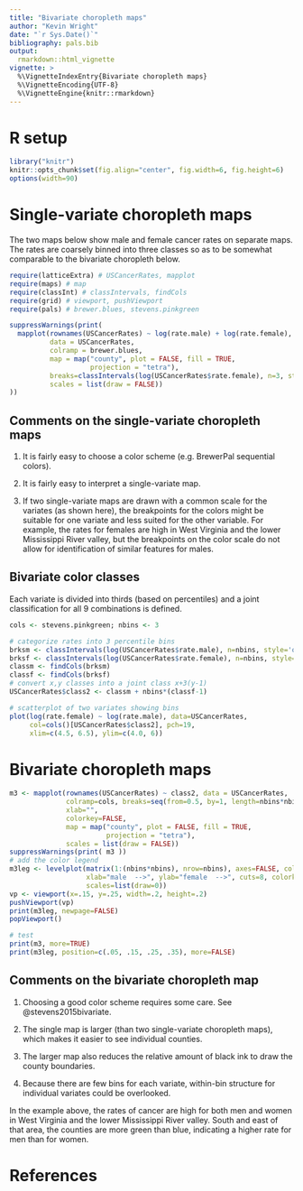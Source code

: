 ---
title: "Bivariate choropleth maps"
author: "Kevin Wright"
date: "`r Sys.Date()`"
bibliography: pals.bib
output:
  rmarkdown::html_vignette
vignette: >
  %\VignetteIndexEntry{Bivariate choropleth maps}
  %\VignetteEncoding{UTF-8}
  %\VignetteEngine{knitr::rmarkdown}
---

# R setup

```{r setup, message=FALSE}
library("knitr")
knitr::opts_chunk$set(fig.align="center", fig.width=6, fig.height=6)
options(width=90)
```

# Single-variate choropleth maps

The two maps below show male and female cancer rates on separate maps.
The rates are coarsely binned into three classes so as to be somewhat comparable to the bivariate choropleth below.

```{r, message=FALSE}
require(latticeExtra) # USCancerRates, mapplot
require(maps) # map
require(classInt) # classIntervals, findCols
require(grid) # viewport, pushViewport
require(pals) # brewer.blues, stevens.pinkgreen

suppressWarnings(print(
  mapplot(rownames(USCancerRates) ~ log(rate.male) + log(rate.female),
          data = USCancerRates,
          colramp = brewer.blues,
          map = map("county", plot = FALSE, fill = TRUE,
                    projection = "tetra"),
          breaks=classIntervals(log(USCancerRates$rate.female), n=3, style='quantile')$brks,
          scales = list(draw = FALSE))
))

```

## Comments on the single-variate choropleth maps

1. It is fairly easy to choose a color scheme (e.g. BrewerPal sequential colors).

1. It is fairly easy to interpret a single-variate map.

1. If two single-variate maps are drawn with a common scale for the variates (as shown here), the breakpoints for the colors might be suitable for one variate and less suited for the other variable.  For example, the rates for females are high in West
Virginia and the lower Mississippi River valley, but the breakpoints on the color scale do not allow for identification of similar features for males.

## Bivariate color classes

Each variate is divided into thirds (based on percentiles) and a joint classification for all 9 combinations is defined.

```{r}

cols <- stevens.pinkgreen; nbins <- 3

# categorize rates into 3 percentile bins
brksm <- classIntervals(log(USCancerRates$rate.male), n=nbins, style='quantile')
brksf <- classIntervals(log(USCancerRates$rate.female), n=nbins, style='quantile')
classm <- findCols(brksm)
classf <- findCols(brksf)
# convert x,y classes into a joint class x+3(y-1)
USCancerRates$class2 <- classm + nbins*(classf-1)

# scatterplot of two variates showing bins
plot(log(rate.female) ~ log(rate.male), data=USCancerRates,
     col=cols()[USCancerRates$class2], pch=19,
     xlim=c(4.5, 6.5), ylim=c(4.0, 6))
```

# Bivariate choropleth maps

```{r, fig.width=8}
m3 <- mapplot(rownames(USCancerRates) ~ class2, data = USCancerRates,
              colramp=cols, breaks=seq(from=0.5, by=1, length=nbins*nbins+1),
              xlab="",
              colorkey=FALSE,
              map = map("county", plot = FALSE, fill = TRUE,
                        projection = "tetra"),
              scales = list(draw = FALSE))
suppressWarnings(print( m3 ))
# add the color legend
m3leg <- levelplot(matrix(1:(nbins*nbins), nrow=nbins), axes=FALSE, col.regions=cols(),
                   xlab="male  -->", ylab="female  -->", cuts=8, colorkey=FALSE,
                   scales=list(draw=0))
vp <- viewport(x=.15, y=.25, width=.2, height=.2)
pushViewport(vp)
print(m3leg, newpage=FALSE)
popViewport()

# test
print(m3, more=TRUE)
print(m3leg, position=c(.05, .15, .25, .35), more=FALSE)

```

## Comments on the bivariate choropleth map

1. Choosing a good color scheme requires some care. See @stevens2015bivariate.

1. The single map is larger (than two single-variate choropleth maps), which makes it easier to see individual counties.

2. The larger map also reduces the relative amount of black ink to draw the county boundaries.

3. Because there are few bins for each variate, within-bin structure for individual variates could be overlooked.

In the example above, the rates of cancer are high for both men and women in West Virginia and the lower Mississippi River valley. South and east of that area, the counties are more green than blue, indicating a higher rate for men than for women.

# References
